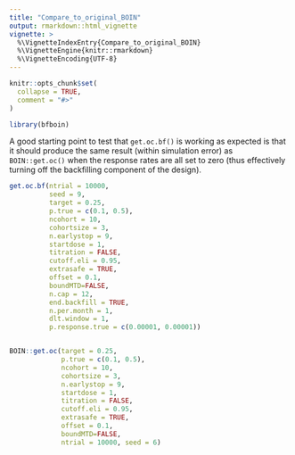 ```yaml
---
title: "Compare_to_original_BOIN"
output: rmarkdown::html_vignette
vignette: >
  %\VignetteIndexEntry{Compare_to_original_BOIN}
  %\VignetteEngine{knitr::rmarkdown}
  %\VignetteEncoding{UTF-8}
---
```


```r
knitr::opts_chunk$set(
  collapse = TRUE,
  comment = "#>"
)
```

```r
library(bfboin)
```


A good starting point to test that `get.oc.bf()` is working as expected is that it should produce the same result (within simulation error) as `BOIN::get.oc()` when the response rates are all set to zero (thus effectively turning off the backfilling component of the design).

```r
get.oc.bf(ntrial = 10000,
          seed = 9,
          target = 0.25,
          p.true = c(0.1, 0.5),
          ncohort = 10,
          cohortsize = 3,
          n.earlystop = 9,
          startdose = 1,
          titration = FALSE,
          cutoff.eli = 0.95,
          extrasafe = TRUE,
          offset = 0.1,
          boundMTD=FALSE,
          n.cap = 12,
          end.backfill = TRUE,
          n.per.month = 1,
          dlt.window = 1,
          p.response.true = c(0.00001, 0.00001))


BOIN::get.oc(target = 0.25,
             p.true = c(0.1, 0.5),
             ncohort = 10,
             cohortsize = 3,
             n.earlystop = 9,
             startdose = 1,
             titration = FALSE,
             cutoff.eli = 0.95,
             extrasafe = TRUE,
             offset = 0.1,
             boundMTD=FALSE,
             ntrial = 10000, seed = 6)
```

